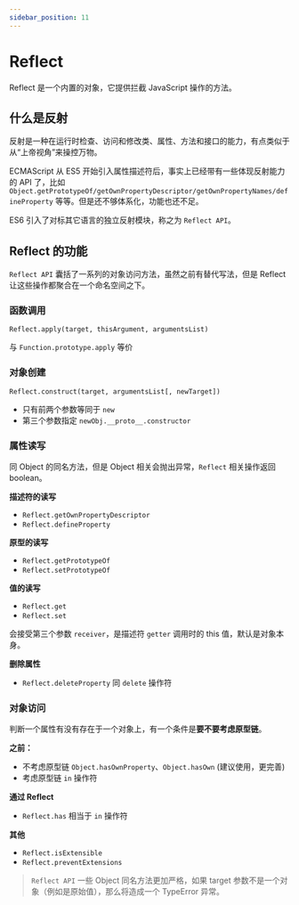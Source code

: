 ```yaml
---
sidebar_position: 11
---
```


# Reflect

Reflect 是一个内置的对象，它提供拦截 JavaScript 操作的方法。

## 什么是反射

反射是一种在运行时检查、访问和修改类、属性、方法和接口的能力，有点类似于从“上帝视角”来操控万物。

ECMAScript 从 ES5 开始引入属性描述符后，事实上已经带有一些体现反射能力的 API 了，比如 `Object.getPrototypeOf/getOwnPropertyDescriptor/getOwnPropertyNames/defineProperty` 等等。但是还不够体系化，功能也还不足。

ES6 引入了对标其它语言的独立反射模块，称之为 `Reflect API`。


## Reflect 的功能

`Reflect API` 囊括了一系列的对象访问方法，虽然之前有替代写法，但是 Reflect 让这些操作都聚合在一个命名空间之下。

### 函数调用

`Reflect.apply(target, thisArgument, argumentsList)`

与 `Function.prototype.apply` 等价

### 对象创建

`Reflect.construct(target, argumentsList[, newTarget])`

- 只有前两个参数等同于 `new`
- 第三个参数指定 `newObj.__proto__.constructor`

### 属性读写

同 Object 的同名方法，但是 Object 相关会抛出异常，`Reflect` 相关操作返回 boolean。

**描述符的读写**

- `Reflect.getOwnPropertyDescriptor`
- `Reflect.defineProperty`

**原型的读写**

- `Reflect.getPrototypeOf`
- `Reflect.setPrototypeOf`

**值的读写**

- `Reflect.get`
- `Reflect.set`

会接受第三个参数 `receiver`，是描述符 `getter` 调用时的 this 值，默认是对象本身。

**删除属性**

- `Reflect.deleteProperty` 同 `delete` 操作符

### 对象访问

判断一个属性有没有存在于一个对象上，有一个条件是**要不要考虑原型链**。

**之前：**

- 不考虑原型链 `Object.hasOwnProperty`、`Object.hasOwn` (建议使用，更完善)
- 考虑原型链 `in` 操作符

**通过 Reflect**

- `Reflect.has` 相当于 `in` 操作符

**其他**

- `Reflect.isExtensible`
- `Reflect.preventExtensions`

> `Reflect API` 一些 Object 同名方法更加严格，如果 target 参数不是一个对象（例如是原始值），那么将造成一个 TypeError 异常。

